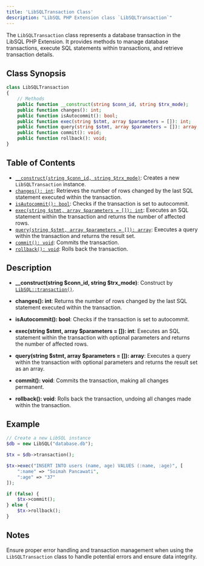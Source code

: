 ```yaml
---
title: 'LibSQLTransaction Class'
description: "LibSQL PHP Extension class `LibSQLTransaction`"
---
```


The `LibSQLTransaction` class represents a database transaction in the LibSQL PHP Extension. It provides methods to manage database transactions, execute SQL statements within transactions, and retrieve transaction details.

## Class Synopsis

```php
class LibSQLTransaction
{
    // Methods
    public function __construct(string $conn_id, string $trx_mode);
    public function changes(): int;
    public function isAutocommit(): bool;
    public function exec(string $stmt, array $parameters = []): int;
    public function query(string $stmt, array $parameters = []): array;
    public function commit(): void;
    public function rollback(): void;
}
```

## Table of Contents

- [`__construct(string $conn_id, string $trx_mode)`](#constructor): Creates a new `LibSQLTransaction` instance.
- [`changes(): int`](#changes): Retrieves the number of rows changed by the last SQL statement executed within the transaction.
- [`isAutocommit(): bool`](#isAutocommit): Checks if the transaction is set to autocommit.
- [`exec(string $stmt, array $parameters = []): int`](#exec): Executes an SQL statement within the transaction and returns the number of affected rows.
- [`query(string $stmt, array $parameters = []): array`](#query): Executes a query within the transaction and returns the result set.
- [`commit(): void`](#commit): Commits the transaction.
- [`rollback(): void`](#rollback): Rolls back the transaction.

## Description

- **__construct(string $conn_id, string $trx_mode)**: Construct by [`LibSQL::transaction()`](/dark-extensions/references/libsql#transaction).

- **changes(): int**: Returns the number of rows changed by the last SQL statement executed within the transaction.

- **isAutocommit(): bool**: Checks if the transaction is set to autocommit.

- **exec(string $stmt, array $parameters = []): int**: Executes an SQL statement within the transaction with optional parameters and returns the number of affected rows.

- **query(string $stmt, array $parameters = []): array**: Executes a query within the transaction with optional parameters and returns the result set as an array.

- **commit(): void**: Commits the transaction, making all changes permanent.

- **rollback(): void**: Rolls back the transaction, undoing all changes made within the transaction.

## Example

```php
// Create a new LibSQL instance
$db = new LibSQL("database.db");

$tx = $db->transaction();

$tx->exec("INSERT INTO users (name, age) VALUES (:name, :age)", [
    ":name" => "Soimah Pancawati",
    ":age" => "37"
]);

if (false) {
    $tx->commit();
} else {
    $tx->rollback();
}
```

## Notes

Ensure proper error handling and transaction management when using the `LibSQLTransaction` class to handle potential errors and ensure data integrity.
